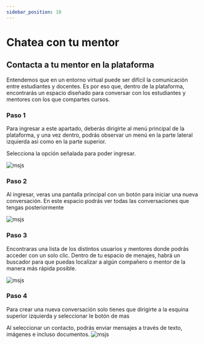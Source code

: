 ```yaml
---
sidebar_position: 10
---
```


# Chatea con tu mentor

## Contacta a tu mentor en la plataforma

Entendemos que en un entorno virtual puede ser difícil la comunicación entre estudiantes y docentes. Es por eso que, dentro de la plataforma, encontrarás un espacio diseñado para conversar con los estudiantes y mentores con los que compartes cursos.

### Paso 1
Para ingresar a este apartado, deberás dirigirte al menú principal de la 
plataforma, y una vez dentro, podrás observar un menú en la parte 
lateral izquierda asi como en la parte superior.

Selecciona la opción señalada para poder ingresar.

![msjs](./img/msjs1.jpg)

### Paso 2
Al ingresar, veras una pantalla 
principal con un botón para iniciar
una nueva conversación.
En este espacio podrás ver todas 
las conversaciones que tengas
posteriormente

![msjs](./img/msjs2.jpg)

### Paso 3
Encontraras una lista de los distintos usuarios y mentores donde podrás acceder con un solo clic.
Dentro de tu espacio de menajes, habrá un buscador para que puedas localizar a algún compañero o 
mentor de la manera más rápida posible.

![msjs](./img/msjs3.jpg)

### Paso 4
Para crear una nueva conversación solo tienes que dirigirte a la esquina superior izquierda y 
seleccionar le botón de mas


Al seleccionar un contacto, podrás enviar mensajes a través de texto, imágenes e incluso documentos.
![msjs](./img/msjs4.jpg)
